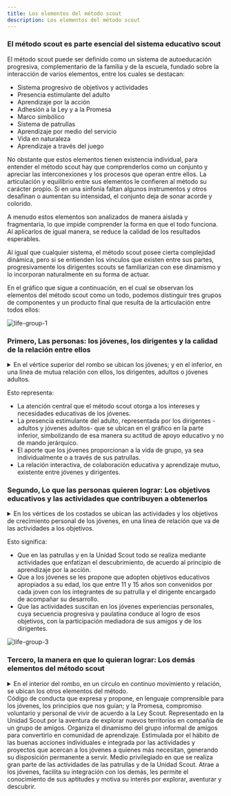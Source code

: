 ```yaml
---
title: Los elementos del método scout
description: Los elementos del método scout
---
```



### El método scout es parte esencial del sistema educativo scout

El método scout puede ser definido como un sistema de autoeducación progresiva, complementario de la familia y de la escuela, fundado sobre la interacción de varios elementos, entre los cuales se destacan:

- Sistema progresivo de objetivos y actividades
- Presencia estimulante del adulto
- Aprendizaje por la acción
- Adhesión a la Ley y a la Promesa
- Marco simbólico
- Sistema de patrullas
- Aprendizaje por medio del servicio
- Vida en naturaleza
- Aprendizaje a través del juego

No obstante que estos elementos tienen existencia individual, para entender el método scout hay que comprenderlos como un conjunto y apreciar las interconexiones y los procesos que operan entre ellos. La articulación y equilibrio entre sus elementos le confieren al método su carácter propio. Si en una sinfonía faltan algunos instrumentos y otros desafinan o aumentan su intensidad, el conjunto deja de sonar acorde y colorido.

A menudo estos elementos son analizados de manera aislada y fragmentaria, lo que impide comprender la forma en que el todo funciona. Al aplicarlos de igual manera, se reduce la calidad de los resultados esperables.

Al igual que cualquier sistema, el método scout posee cierta complejidad dinámica, pero si se entienden los vínculos que existen entre sus partes, progresivamente los dirigentes scouts se familiarizan con ese dinamismo y lo incorporan naturalmente en su forma de actuar.

En el gráfico que sigue a continuación, en el cual se observan los elementos del método scout como un todo, podemos distinguir tres grupos de componentes y un producto final que resulta de la articulación entre todos ellos:

![life-group-1](@/assets/img-life-group-1.png)

### Primero, Las personas: los jóvenes, los dirigentes y la calidad de la relación entre ellos

<details>
  <summary>
    En el vértice superior del rombo se ubican los jóvenes; y en el inferior, en una línea de mutua relación con ellos, los dirigentes, adultos o jóvenes adultos.
  </summary>

  ![life-group-cut-1](@/assets/img-life-group-cut-1.png)
</details>

Esto representa:

- La atención central que el método scout otorga a los intereses y necesidades educativas de los jóvenes.
- La presencia estimulante del adulto, representada por los dirigentes -adultos y jóvenes adultos- que se ubican en el gráfico en la parte inferior, simbolizando de esa manera su actitud de apoyo educativo y no de mando jerárquico.
- El aporte que los jóvenes proporcionan a la vida de grupo, ya sea individualmente o a través de sus patrullas.
- La relación interactiva, de colaboración educativa y aprendizaje mutuo, existente entre jóvenes y dirigentes.

### Segundo, Lo que las personas quieren lograr: Los objetivos educativos y las actividades que contribuyen a obtenerlos

<details>
  <summary>
    En los vértices de los costados se ubican las actividades y los objetivos de crecimiento personal de los jóvenes, en una línea de relación que va de las actividades a los objetivos.
  </summary>

  ![life-group-cut-1](@/assets/img-life-group-cut-2.png)
</details>

Esto significa:

- Que en las patrullas y en la Unidad Scout todo se realiza mediante actividades que enfatizan el descubrimiento, de acuerdo al principio de aprendizaje por la acción.
- Que a los jóvenes se les propone que adopten objetivos educativos apropiados a su edad, los que entre 11 y 15 años son convenidos por cada joven con los integrantes de su patrulla y el dirigente encargado de acompañar su desarrollo.
- Que las actividades suscitan en los jóvenes experiencias personales, cuya secuencia progresiva y paulatina conduce al logro de esos objetivos, con la participación mediadora de sus amigos y de los dirigentes.

![life-group-3](@/assets/img-life-group-2.png)

### Tercero, la manera en que lo quieran lograr: Los demás elementos del método scout

<details>
  <summary>
    En el interior del rombo, en un círculo en continuo movimiento y relación, se ubican los otros elementos del método.
  </summary>

  ![life-group-cut-3](@/assets/img-life-group-3.png)
</details>

<CardGrid stagger>
  <Card title="La Ley Scout" icon="puzzle">
    Código de conducta que expresa y propone, en lenguaje comprensible para los jóvenes, los principios que nos guían; y la Promesa, compromiso voluntario y personal de vivir de acuerdo a la Ley Scout.
  </Card>
  <Card title="El Marco Simbólico" icon="puzzle"> 
    Representado en la Unidad Scout por la aventura de explorar nuevos territorios en compañía de un grupo de amigos.
  </Card>
  <Card title="El Sistema de Patrullas" icon="puzzle"> 
    Organiza el dinamismo del grupo informal de amigos para convertirlo en comunidad de aprendizaje.
  </Card>
  <Card title="La Vida de Servicio" icon="puzzle">
    Estimulada por el hábito de las buenas acciones individuales e integrada por las actividades y proyectos que acercan a los jóvenes a quienes más necesitan, generando su disposición permanente a servir.
  </Card>
  <Card title="La Vida en Naturaleza" icon="puzzle">
    Medio privilegiado en que se realiza gran parte de las actividades de las patrullas y de la Unidad Scout.
  </Card>
  <Card title="La Educación a través del Juego" icon="puzzle">
    Atrae a los jóvenes, facilita su integración con los demás, les permite el conocimiento de sus aptitudes y motiva su interés por explorar, aventurar y descubrir.
  </Card>
</CardGrid>
